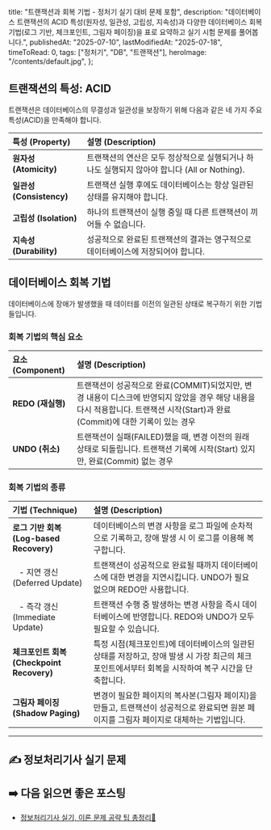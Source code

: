 
  title: "트랜잭션과 회복 기법 - 정처기 실기 대비 문제 포함",
  description:
    "데이터베이스 트랜잭션의 ACID 특성(원자성, 일관성, 고립성, 지속성)과 다양한 데이터베이스 회복 기법(로그 기반, 체크포인트, 그림자 페이징)을 표로 요약하고 실기 시험 문제를 풀어봅니다.",
  publishedAt: "2025-07-10",
  lastModifiedAt: "2025-07-18",
  timeToRead: 0,
  tags: ["정처기", "DB", "트랜잭션"],
  heroImage: "/contents/default.jpg",
};

## 트랜잭션의 특성: ACID

트랜잭션은 데이터베이스의 무결성과 일관성을 보장하기 위해 다음과 같은 네 가지 주요 특성(ACID)을 만족해야 합니다.

| 특성 (Property)          | 설명 (Description)                                                                           |
| :----------------------- | :------------------------------------------------------------------------------------------- |
| **원자성 (Atomicity)**   | 트랜잭션의 연산은 모두 정상적으로 실행되거나 하나도 실행되지 않아야 합니다 (All or Nothing). |
| **일관성 (Consistency)** | 트랜잭션 실행 후에도 데이터베이스는 항상 일관된 상태를 유지해야 합니다.                      |
| **고립성 (Isolation)**   | 하나의 트랜잭션이 실행 중일 때 다른 트랜잭션이 끼어들 수 없습니다.                           |
| **지속성 (Durability)**  | 성공적으로 완료된 트랜잭션의 결과는 영구적으로 데이터베이스에 저장되어야 합니다.             |

## 데이터베이스 회복 기법

데이터베이스에 장애가 발생했을 때 데이터를 이전의 일관된 상태로 복구하기 위한 기법들입니다.

### 회복 기법의 핵심 요소

| 요소 (Component)  | 설명 (Description)                                                                                                                                                             |
| :---------------- | :----------------------------------------------------------------------------------------------------------------------------------------------------------------------------- |
| **REDO (재실행)** | 트랜잭션이 성공적으로 완료(COMMIT)되었지만, 변경 내용이 디스크에 반영되지 않았을 경우 해당 내용을 다시 적용합니다. 트랜잭션 시작(Start)과 완료(Commit)에 대한 기록이 있는 경우 |
| **UNDO (취소)**   | 트랜잭션이 실패(FAILED)했을 때, 변경 이전의 원래 상태로 되돌립니다. 트랜잭션 기록에 시작(Start) 있지만, 완료(Commit) 없는 경우                                                 |

### 회복 기법의 종류

| 기법 (Technique)                            | 설명 (Description)                                                                                                                                 |
| :------------------------------------------ | :------------------------------------------------------------------------------------------------------------------------------------------------- |
| **로그 기반 회복 (Log-based Recovery)**     | 데이터베이스의 변경 사항을 로그 파일에 순차적으로 기록하고, 장애 발생 시 이 로그를 이용해 복구합니다.                                              |
| &nbsp;&nbsp; - 지연 갱신 (Deferred Update)  | 트랜잭션이 성공적으로 완료될 때까지 데이터베이스에 대한 변경을 지연시킵니다. UNDO가 필요 없으며 REDO만 사용합니다.                                 |
| &nbsp;&nbsp; - 즉각 갱신 (Immediate Update) | 트랜잭션 수행 중 발생하는 변경 사항을 즉시 데이터베이스에 반영합니다. REDO와 UNDO가 모두 필요할 수 있습니다.                                       |
| **체크포인트 회복 (Checkpoint Recovery)**   | 특정 시점(체크포인트)에 데이터베이스의 일관된 상태를 저장하고, 장애 발생 시 가장 최근의 체크포인트에서부터 회복을 시작하여 복구 시간을 단축합니다. |
| **그림자 페이징 (Shadow Paging)**           | 변경이 필요한 페이지의 복사본(그림자 페이지)을 만들고, 트랜잭션이 성공적으로 완료되면 원본 페이지를 그림자 페이지로 대체하는 기법입니다.           |

---

## ✍️ 정보처리기사 실기 문제

<ProblemAnswer
  problem="트랜잭션이 성공적으로 완료되었으나, 해당 변경 내용이 디스크에 반영되지 않은 경우, 로그를 참조하여 변경 내용을 다시 실행하는 데이터베이스 회복 기법의 핵심 요소는 무엇인지 서술하시오."
  correctAnswer="REDO"
/>

## ➡️ 다음 읽으면 좋은 포스팅

- [정보처리기사 실기, 이론 문제 공략 팁 총정리📝](/ko/blog/korean-information-processing-engineer-practical-exam-strategy)
